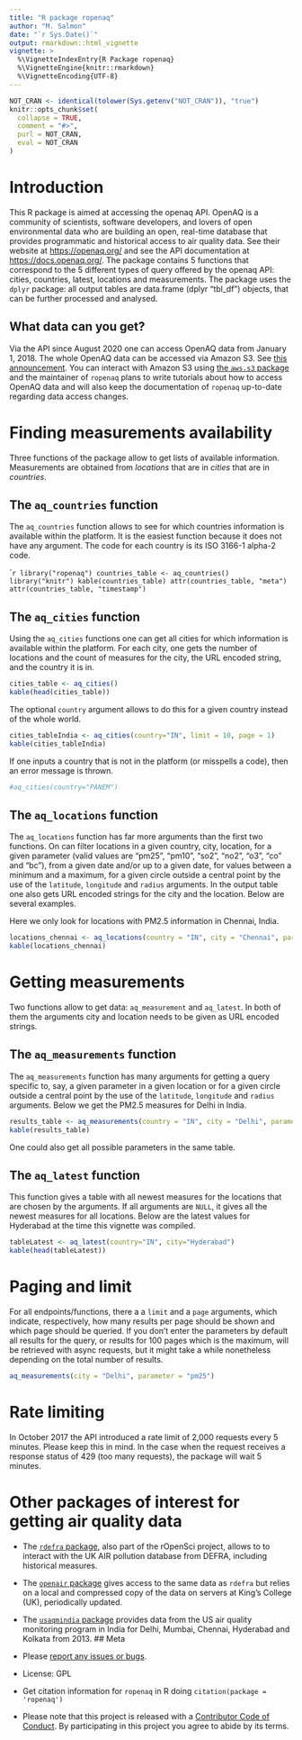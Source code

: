 ```yaml
---
title: "R package ropenaq"
author: "M. Salmon"
date: "`r Sys.Date()`"
output: rmarkdown::html_vignette
vignette: >
  %\VignetteIndexEntry{R Package ropenaq}
  %\VignetteEngine{knitr::rmarkdown}
  %\VignetteEncoding{UTF-8}
---
```


```r
NOT_CRAN <- identical(tolower(Sys.getenv("NOT_CRAN")), "true")
knitr::opts_chunk$set(
  collapse = TRUE,
  comment = "#>",
  purl = NOT_CRAN,
  eval = NOT_CRAN
)
```

# Introduction

This R package is aimed at accessing the openaq API. OpenAQ is a community of scientists, software developers, and lovers of open environmental data who are building an open, real-time database that provides programmatic and historical access to air quality data. See their website at <https://openaq.org/> and see the API documentation at <https://docs.openaq.org/>. The package contains 5 functions that correspond to the 5 different types of query offered by the openaq API: cities, countries, latest, locations and measurements. The package uses the `dplyr` package: all output tables are data.frame (dplyr "tbl_df") objects, that can be further processed and analysed.

## What data can you get?

Via the API since August 2020 one can access OpenAQ data from January 1, 2018. The whole OpenAQ data can be accessed via Amazon S3. See [this announcement](https://medium.com/@openaq/changes-to-the-openaq-api-and-how-to-access-the-full-archive-of-data-3324b136da8c). You can interact with Amazon S3 using [the `aws.s3` package]( https://CRAN.R-project.org/package=aws.s3) and the maintainer of `ropenaq` plans to write tutorials about how to access OpenAQ data and will also keep the documentation of `ropenaq` up-to-date regarding data access changes.

# Finding measurements availability

Three functions of the package allow to get lists of available information. Measurements are obtained from *locations* that are in *cities* that are in *countries*.

## The `aq_countries` function

The `aq_countries` function allows to see for which countries information is available within the platform. It is the easiest function because it does not have any argument. The code for each country is its ISO 3166-1 alpha-2 code.

````r
library("ropenaq")
countries_table <- aq_countries()
library("knitr")
kable(countries_table)
attr(countries_table, "meta")
attr(countries_table, "timestamp")
```

## The `aq_cities` function

Using the `aq_cities` functions one can get all cities for which information is available within the platform. For each city, one gets the number of locations and the count of measures for the city, the URL encoded string, and the country it is in.

```r
cities_table <- aq_cities()
kable(head(cities_table))
```

The optional `country` argument allows to do this for a given country instead of the whole world.

```r
cities_tableIndia <- aq_cities(country="IN", limit = 10, page = 1)
kable(cities_tableIndia)
```

If one inputs a country that is not in the platform (or misspells a code), then an error message is thrown.

```r
#aq_cities(country="PANEM")
```

## The `aq_locations` function

The `aq_locations` function has far more arguments than the first two functions. On can filter locations in a given country, city, location, for a given parameter (valid values are "pm25", "pm10", "so2", "no2", "o3", "co" and "bc"), from a given date and/or up to a given date, for values between a minimum and a maximum, for a given circle outside a central point by the use of the `latitude`, `longitude` and `radius` arguments. In the output table one also gets URL encoded strings for the city and the location. Below are several examples.

Here we only look for locations with PM2.5 information in Chennai, India.

```r
locations_chennai <- aq_locations(country = "IN", city = "Chennai", parameter = "pm25")
kable(locations_chennai)
```


# Getting measurements

Two functions allow to get data: `aq_measurement` and `aq_latest`. In both of them the arguments city and location needs to be given as URL encoded strings.

## The `aq_measurements` function

The `aq_measurements` function has many arguments for getting a query specific to, say, a given parameter in a given location or for a given circle outside a central point by the use of the `latitude`, `longitude` and `radius` arguments. Below we get the PM2.5 measures for Delhi in India.

```r
results_table <- aq_measurements(country = "IN", city = "Delhi", parameter = "pm25", limit = 10, page = 1)
kable(results_table)
```

One could also get all possible parameters in the same table.


## The `aq_latest` function

This function gives a table with all newest measures for the locations that are chosen by the arguments. If all arguments are `NULL`, it gives all the newest measures for all locations. Below are the latest values for Hyderabad at the time this vignette was compiled.

```r
tableLatest <- aq_latest(country="IN", city="Hyderabad")
kable(head(tableLatest))
```

# Paging and limit

For all endpoints/functions, there a a `limit` and a `page` arguments, which indicate, respectively, how many results per page should be shown and which page should be queried. If you don't enter the parameters by default all results for the query, or results for 100 pages which is the maximum, will be retrieved with async requests, but it might take a while nonetheless depending on the total number of results.


```r
aq_measurements(city = "Delhi", parameter = "pm25")
```

# Rate limiting

In October 2017 the API introduced a rate limit of 2,000 requests every 5 minutes. Please keep this in mind. In the case when the request receives a response status of 429 (too many requests), the package will wait 5 minutes.

# Other packages of interest for getting air quality data

* The [`rdefra` package](https://github.com/kehraProject/r_rdefra), also part of the rOpenSci project, 
allows to  to interact with the UK AIR pollution database from DEFRA, including historical measures.

* The [`openair` package](https://github.com/davidcarslaw/openair) gives access to the same data as `rdefra` but relies on a local and compressed copy of the data on servers at King's College (UK), periodically updated.

* The [`usaqmindia` package](https://github.com/masalmon/usaqmindia) provides data from the US air quality monitoring program in India for Delhi, Mumbai, Chennai, Hyderabad and Kolkata from 2013.
## Meta

* Please [report any issues or bugs](https://github.com/ropensci/ropenaq/issues).
* License: GPL
* Get citation information for `ropenaq` in R doing `citation(package = 'ropenaq')`
* Please note that this project is released with a [Contributor Code of Conduct](CONDUCT.md). By participating in this project you agree to abide by its terms.

